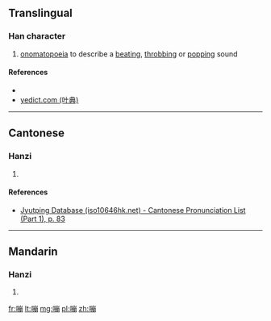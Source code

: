 ==Translingual==

===Han character===
{{Han char|rn=30|rad=口|as=11|sn=14|four=|canj=RUBB|ids=⿰口崩}}

# [[onomatopoeia]] to describe a [[beat]]ing, [[throb]]bing or [[pop]]ping sound

====References====
* {{Han ref|kx=0206.201|hdz=10677.030|uh=5623|ud=22051}}
*[http://yedict.com/htm/56/5623.htm yedict.com (叶典)]

----

==Cantonese==

===Hanzi===
{{yue-hanzi|jyut=[[bang1]]|y=bang1}}

# {{defn|lang=yue|sort=口11}}

====References====
*[http://www.iso10646hk.net/jp/document/download.jsp Jyutping Database (iso10646hk.net) - Cantonese Pronunciation List (Part 1), p. 83]

----

==Mandarin==

===Hanzi===
{{cmn-hanzi|pin=[[bēng]] ([[beng1]])|wg=peng<sup>1</sup>}}

# {{defn|lang=cmn|sort=口11}}

[[fr:嘣]]
[[lt:嘣]]
[[mg:嘣]]
[[pl:嘣]]
[[zh:嘣]]